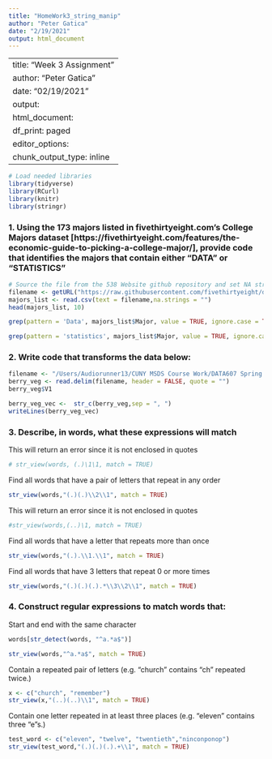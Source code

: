 ```yaml
---
title: "HomeWork3_string_manip"
author: "Peter Gatica"
date: "2/19/2021"
output: html_document
---
```

---
title: "Week 3 Assignment"
author: "Peter Gatica"
date: "02/19/2021"
output:
  html_document:
    df_print: paged
editor_options: 
  chunk_output_type: inline
---

```r
# Load needed libraries
library(tidyverse)
library(RCurl)
library(knitr)
library(stringr)
```

### 1. Using the 173 majors listed in fivethirtyeight.com’s College Majors dataset [https://fivethirtyeight.com/features/the-economic-guide-to-picking-a-college-major/], provide code that identifies the majors that contain either "DATA" or "STATISTICS"

```r
# Source the file from the 538 Website github repository and set NA strings to 0
filename <- getURL("https://raw.githubusercontent.com/fivethirtyeight/data/master/college-majors/majors-list.csv")
majors_list <- read.csv(text = filename,na.strings = "")
head(majors_list, 10)
```

```r
grep(pattern = 'Data', majors_list$Major, value = TRUE, ignore.case = TRUE)
```

```r
grep(pattern = 'statistics', majors_list$Major, value = TRUE, ignore.case = TRUE)
```

### 2. Write code that transforms the data below:

```r
filename <- "/Users/Audiorunner13/CUNY MSDS Course Work/DATA607 Spring 2021/Week3/Data/veggies.txt"
berry_veg <- read.delim(filename, header = FALSE, quote = "")
berry_veg$V1
```

```r
berry_veg_vec <-  str_c(berry_veg,sep = ", ")
writeLines(berry_veg_vec)
```

### 3. Describe, in words, what these expressions will match

This will return an error since it is not enclosed in quotes
```r
# str_view(words, (.)\1\1, match = TRUE)
```

Find all words that have a pair of letters that repeat in any order
```r
str_view(words,"(.)(.)\\2\\1", match = TRUE)
```

This will return an error since it is not enclosed in quotes
```r
#str_view(words,(..)\1, match = TRUE)
```

Find all words that have a letter that repeats more than once
```r
str_view(words,"(.).\\1.\\1", match = TRUE)
```

Find all words that have 3 letters that repeat 0 or more times
```r
str_view(words,"(.)(.)(.).*\\3\\2\\1", match = TRUE)
```

### 4. Construct regular expressions to match words that:

Start and end with the same character
```r
words[str_detect(words, "^a.*a$")]
```

```r
str_view(words,"^a.*a$", match = TRUE)
```

Contain a repeated pair of letters (e.g. "church" contains "ch" repeated twice.)
```r
x <- c("church", "remember")
str_view(x,"(..)(..)\\1", match = TRUE)
```

Contain one letter repeated in at least three places (e.g. "eleven" contains three "e"s.)
```r
test_word <- c("eleven", "twelve", "twentieth","ninconponop")
str_view(test_word,"(.)(.)(.).+\\1", match = TRUE)
```
